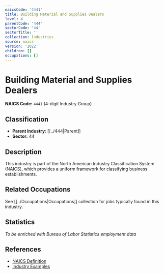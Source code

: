 ```yaml
---
naicsCode: '4441'
title: Building Material and Supplies Dealers
level: 4
parentCode: '444'
sectorCode: '44'
sectorTitle: ''
collection: Industries
source: naics
version: '2022'
children: []
occupations: []
---
```

# Building Material and Supplies Dealers

**NAICS Code:** `4441` (4-digit Industry Group)

## Classification

- **Parent Industry:** [[../444|Parent]]
- **Sector:** 44

## Description

This industry is part of the North American Industry Classification System (NAICS), which provides a uniform framework for classifying business establishments.

## Related Occupations

See [[../Occupations|Occupations]] collection for jobs typically found in this industry.

## Statistics

*To be enriched with Bureau of Labor Statistics employment data*

## References

- [NAICS Definition](https://www.census.gov/naics/)
- [Industry Examples](https://www.census.gov/naics/2022NAICS/)
